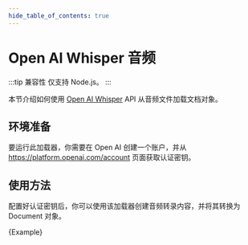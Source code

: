 ```yaml
---
hide_table_of_contents: true
---
```


# Open AI Whisper 音频

:::tip 兼容性
仅支持 Node.js。
:::

本节介绍如何使用 [Open AI Whisper](https://platform.openai.com/docs/guides/speech-to-text) API 从音频文件加载文档对象。

## 环境准备

要运行此加载器，你需要在 Open AI 创建一个账户，并从 https://platform.openai.com/account 页面获取认证密钥。

## 使用方法

配置好认证密钥后，你可以使用该加载器创建音频转录内容，并将其转换为 Document 对象。


<CodeBlock language="typescript">{Example}</CodeBlock>